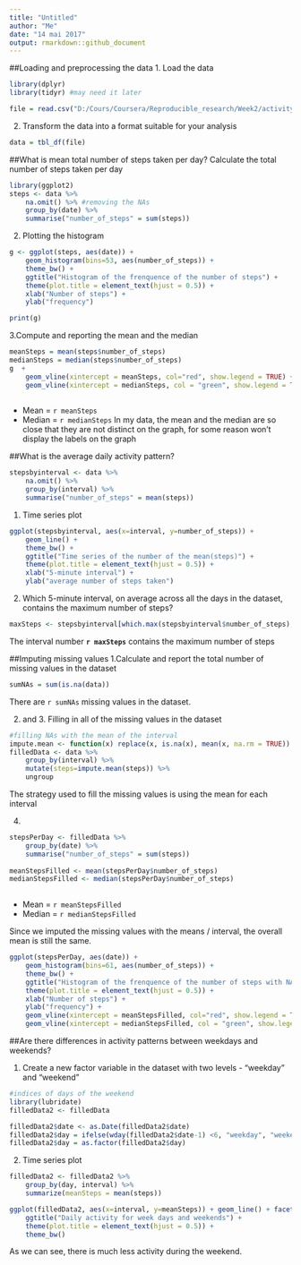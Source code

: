 ---
title: "Untitled"
author: "Me"
date: "14 mai 2017"
output: rmarkdown::github_document
---
##Loading and preprocessing the data
1. Load the data
```{r}
library(dplyr)
library(tidyr) #may need it later

file = read.csv("D:/Cours/Coursera/Reproducible_research/Week2/activity.csv")
```
2. Transform the data into a format suitable for your analysis
```{r}
data = tbl_df(file)
```


##What is mean total number of steps taken per day?
Calculate the total number of steps taken per day
```{r}
library(ggplot2)
steps <- data %>% 
    na.omit() %>% #removing the NAs
    group_by(date) %>%
    summarise("number_of_steps" = sum(steps))
```

2. Plotting the histogram
```{r}
g <- ggplot(steps, aes(date)) + 
    geom_histogram(bins=53, aes(number_of_steps)) + 
    theme_bw() +
    ggtitle("Histogram of the frenquence of the number of steps") + 
    theme(plot.title = element_text(hjust = 0.5)) +
    xlab("Number of steps") + 
    ylab("frequency")

print(g)
```

3.Compute and reporting the mean and the median
```{r}
meanSteps = mean(steps$number_of_steps)
medianSteps = median(steps$number_of_steps)
g  +
    geom_vline(xintercept = meanSteps, col="red", show.legend = TRUE) +
    geom_vline(xintercept = medianSteps, col = "green", show.legend = TRUE) 
    
```

* Mean = `r meanSteps`
* Median = `r medianSteps`
In my data, the mean and the median are so close that they are not distinct on the graph, for some reason won't display the labels on the graph

##What is the average daily activity pattern?
```{r}
stepsbyinterval <- data %>%
    na.omit() %>%
    group_by(interval) %>%
    summarise("number_of_steps" = mean(steps))
```

1. Time series plot
```{r}
ggplot(stepsbyinterval, aes(x=interval, y=number_of_steps)) +
    geom_line() +
    theme_bw() + 
    ggtitle("Time series of the number of the mean(steps)") + 
    theme(plot.title = element_text(hjust = 0.5)) +
    xlab("5-minute interval") +
    ylab("average number of steps taken") 
```

2. Which 5-minute interval, on average across all the days in the dataset, contains the maximum number of steps?
```{r}
maxSteps <- stepsbyinterval[which.max(stepsbyinterval$number_of_steps), 1]
```
The interval number **`r maxSteps`** contains the maximum number of steps


##Imputing missing values
1.Calculate and report the total number of missing values in the dataset
```{r}
sumNAs = sum(is.na(data))
```
There are `r sumNAs` missing values in the dataset.

2. and 3. Filling in all of the missing values in the dataset
```{r}
#filling NAs with the mean of the interval
impute.mean <- function(x) replace(x, is.na(x), mean(x, na.rm = TRUE))
filledData <- data %>%
    group_by(interval) %>%
    mutate(steps=impute.mean(steps)) %>%
    ungroup
```
The strategy used to fill the missing values is using the mean for each interval


4.
```{r}

stepsPerDay <- filledData %>%
    group_by(date) %>%
    summarise("number_of_steps" = sum(steps))
    
meanStepsFilled <- mean(stepsPerDay$number_of_steps)
medianStepsFilled <- median(stepsPerDay$number_of_steps)
    
```
* Mean = `r meanStepsFilled`
* Median = `r medianStepsFilled`

Since we imputed the missing values with the means / interval, the overall mean is still the same.

```{r}
ggplot(stepsPerDay, aes(date)) + 
    geom_histogram(bins=61, aes(number_of_steps)) + 
    theme_bw() +
    ggtitle("Histogram of the frenquence of the number of steps with NA imputed") + 
    theme(plot.title = element_text(hjust = 0.5)) +
    xlab("Number of steps") + 
    ylab("frequency") +
    geom_vline(xintercept = meanStepsFilled, col="red", show.legend = TRUE) +
    geom_vline(xintercept = medianStepsFilled, col = "green", show.legend = TRUE) 
```


##Are there differences in activity patterns between weekdays and weekends?

1. Create a new factor variable in the dataset with two levels - "weekday" and "weekend"
```{r}
#indices of days of the weekend
library(lubridate)
filledData2 <- filledData

filledData2$date <- as.Date(filledData2$date) 
filledData2$day = ifelse(wday(filledData2$date-1) <6, "weekday", "weekend")
filledData2$day = as.factor(filledData2$day)

```
2. Time series plot
```{r}

filledData2 <- filledData2 %>%
    group_by(day, interval) %>%
    summarize(meanSteps = mean(steps))

ggplot(filledData2, aes(x=interval, y=meanSteps)) + geom_line() + facet_grid(day ~.) + ylab("Average number of steps") +
    ggtitle("Daily activity for week days and weekends") + 
    theme(plot.title = element_text(hjust = 0.5)) + 
    theme_bw()
```

As we can see, there is much less activity during the weekend.
